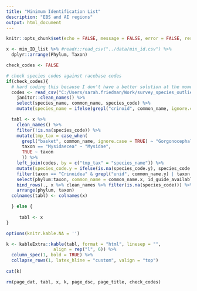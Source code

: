 ```yaml
---
title: "Minimum Identification List"
description: "EBS and AI regions"
output: html_document
---
```


```r
knitr::opts_chunk$set(echo = FALSE, message = FALSE, error = FALSE, results = "asis")
```

```r
x <- min_ID_list %>% #readr::read_csv("../data/min_id.csv") %>%
  dplyr::arrange(Phylum, Taxon)

check_codes <- FALSE

# check species codes against racebase codes
if(check_codes){
  # hard coding this because I don't have a better solution at the moment, will improve later
  codes <- read_csv("C:/Users/sarah.friedman/Work/survey_species_outliers/data/oracle/race_data-race_species_codes.csv") %>%
    janitor::clean_names() %>%
    select(species_name, common_name, species_code) %>%
    mutate(species_name = ifelse(grepl("crinoid", common_name, ignore.case = T), "Crinoidea", species_name))

  tabl <- x %>%
    clean_names() %>%
    filter(!is.na(species_code)) %>%
    mutate(tmp_tax = case_when(
      grepl("basket", common_name, ignore.case = TRUE) ~ "Gorgonocephalus eucnemis",
      taxon == "Mysidaecea" ~ "Mysidae",
      TRUE ~ taxon
      )) %>%
    left_join(codes, by = c("tmp_tax" = "species_name")) %>%
    mutate(species_code.y = ifelse(is.na(species_code.y), species_code.x, species_code.y)) %>%
    filter(taxon == "Crinoidea" & grepl("unid", common_name.y) | taxon != "Crinoidea") %>%
    select(phylum:taxon, common_name = common_name.x, id_guide_available, minimum_id_level, species_code = species_code.y) %>%
    bind_rows(., x %>% clean_names %>% filter(is.na(species_code))) %>%
    arrange(phylum, taxon)
  colnames(tabl) <- colnames(x)

  } else {
 
     tabl <- x
}

options(knitr.kable.NA = '')

k <- kableExtra::kable(tabl, format = "html", linesep = "",
                  align = rep("l", 6)) %>%
  column_spec(1, bold = TRUE) %>%
  collapse_rows(1, latex_hline = "custom", valign = "top") 
  
cat(k)

rm(page_dat, tabl, x, k, page_dsc, page_title, check_codes)
```

